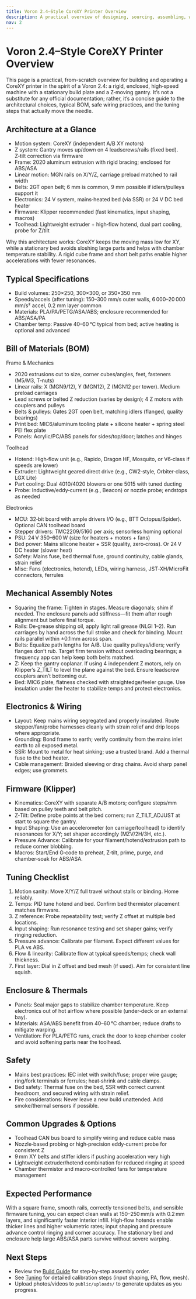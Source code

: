 ```yaml
---
title: Voron 2.4–Style CoreXY Printer Overview
description: A practical overview of designing, sourcing, assembling, wiring, and tuning a CoreXY printer similar in concept to a Voron 2.4.
nav: 2
---
```


# Voron 2.4–Style CoreXY Printer Overview

This page is a practical, from-scratch overview for building and operating a CoreXY printer in the spirit of a Voron 2.4: a rigid, enclosed, high‑speed machine with a stationary build plate and a Z‑moving gantry. It’s not a substitute for any official documentation; rather, it’s a concise guide to the architectural choices, typical BOM, safe wiring practices, and the tuning steps that actually move the needle.

## Architecture at a Glance

- Motion system: CoreXY (independent A/B XY motors)
- Z system: Gantry moves up/down on 4 leadscrews/rails (fixed bed). Z‑tilt correction via firmware
- Frame: 2020 aluminum extrusion with rigid bracing; enclosed for ABS/ASA
- Linear motion: MGN rails on X/Y/Z, carriage preload matched to rail width
- Belts: 2GT open belt; 6 mm is common, 9 mm possible if idlers/pulleys support it
- Electronics: 24 V system, mains‑heated bed (via SSR) or 24 V DC bed heater
- Firmware: Klipper recommended (fast kinematics, input shaping, macros)
- Toolhead: Lightweight extruder + high‑flow hotend, dual part cooling, probe for Z/tilt

Why this architecture works: CoreXY keeps the moving mass low for XY, while a stationary bed avoids sloshing large parts and helps with chamber temperature stability. A rigid cube frame and short belt paths enable higher accelerations with fewer resonances.

## Typical Specifications

- Build volumes: 250×250, 300×300, or 350×350 mm
- Speeds/accels (after tuning): 150–300 mm/s outer walls, 6 000–20 000 mm/s² accel, 0.2 mm layer common
- Materials: PLA/PA/PETG/ASA/ABS; enclosure recommended for ABS/ASA/PA
- Chamber temp: Passive 40–60 °C typical from bed; active heating is optional and advanced

## Bill of Materials (BOM)

Frame & Mechanics
- 2020 extrusions cut to size, corner cubes/angles, feet, fasteners (M5/M3, T‑nuts)
- Linear rails: X (MGN9/12), Y (MGN12), Z (MGN12 per tower). Medium preload carriages
- Lead screws or belted Z reduction (varies by design); 4 Z motors with couplers and pulleys
- Belts & pulleys: Gates 2GT open belt, matching idlers (flanged, quality bearings)
- Print bed: MIC6/aluminum tooling plate + silicone heater + spring steel PEI flex plate
- Panels: Acrylic/PC/ABS panels for sides/top/door; latches and hinges

Toolhead
- Hotend: High‑flow unit (e.g., Rapido, Dragon HF, Mosquito, or V6‑class if speeds are lower)
- Extruder: Lightweight geared direct drive (e.g., CW2‑style, Orbiter‑class, LGX Lite)
- Part cooling: Dual 4010/4020 blowers or one 5015 with tuned ducting
- Probe: Inductive/eddy‑current (e.g., Beacon) or nozzle probe; endstops as needed

Electronics
- MCU: 32‑bit board with ample drivers I/O (e.g., BTT Octopus/Spider). Optional CAN toolhead board
- Stepper drivers: TMC2209/5160 per axis; sensorless homing optional
- PSU: 24 V 350–600 W (size for heaters + motors + fans)
- Bed power: Mains silicone heater + SSR (quality, zero‑cross). Or 24 V DC heater (slower heat)
- Safety: Mains fuse, bed thermal fuse, ground continuity, cable glands, strain relief
- Misc: Fans (electronics, hotend), LEDs, wiring harness, JST‑XH/MicroFit connectors, ferrules

## Mechanical Assembly Notes

- Squaring the frame: Tighten in stages. Measure diagonals; shim if needed. The enclosure panels add stiffness—fit them after rough alignment but before final torque.
- Rails: De‑grease shipping oil, apply light rail grease (NLGI 1–2). Run carriages by hand across the full stroke and check for binding. Mount rails parallel within ±0.1 mm across span.
- Belts: Equalize path lengths for A/B. Use quality pulleys/idlers; verify flanges don’t rub. Target firm tension without overloading bearings; a frequency app can help keep both belts matched.
- Z: Keep the gantry coplanar. If using 4 independent Z motors, rely on Klipper’s Z_TILT to level the plane against the bed. Ensure leadscrew couplers aren’t bottoming out.
- Bed: MIC6 plate, flatness checked with straightedge/feeler gauge. Use insulation under the heater to stabilize temps and protect electronics.

## Electronics & Wiring

- Layout: Keep mains wiring segregated and properly insulated. Route stepper/fan/probe harnesses cleanly with strain relief and drip loops where appropriate.
- Grounding: Bond frame to earth; verify continuity from the mains inlet earth to all exposed metal.
- SSR: Mount to metal for heat sinking; use a trusted brand. Add a thermal fuse to the bed heater.
- Cable management: Braided sleeving or drag chains. Avoid sharp panel edges; use grommets.

## Firmware (Klipper)

- Kinematics: CoreXY with separate A/B motors; configure steps/mm based on pulley teeth and belt pitch.
- Z‑Tilt: Define probe points at the bed corners; run Z_TILT_ADJUST at start to square the gantry.
- Input Shaping: Use an accelerometer (on carriage/toolhead) to identify resonances for X/Y; set shaper accordingly (MZV/2H/3H, etc.).
- Pressure Advance: Calibrate for your filament/hotend/extrusion path to reduce corner blobbing.
- Macros: Start/End G‑code to preheat, Z‑tilt, prime, purge, and chamber‑soak for ABS/ASA.

## Tuning Checklist

1) Motion sanity: Move X/Y/Z full travel without stalls or binding. Home reliably.
2) Temps: PID tune hotend and bed. Confirm bed thermistor placement matches firmware.
3) Z reference: Probe repeatability test; verify Z offset at multiple bed locations.
4) Input shaping: Run resonance testing and set shaper gains; verify ringing reduction.
5) Pressure advance: Calibrate per filament. Expect different values for PLA vs ABS.
6) Flow & linearity: Calibrate flow at typical speeds/temps; check wall thickness.
7) First layer: Dial in Z offset and bed mesh (if used). Aim for consistent line squish.

## Enclosure & Thermals

- Panels: Seal major gaps to stabilize chamber temperature. Keep electronics out of hot airflow where possible (under‑deck or an external bay).
- Materials: ASA/ABS benefit from 40–60 °C chamber; reduce drafts to mitigate warping.
- Ventilation: For PLA/PETG runs, crack the door to keep chamber cooler and avoid softening parts near the toolhead.

## Safety

- Mains best practices: IEC inlet with switch/fuse; proper wire gauge; ring/fork terminals or ferrules; heat‑shrink and cable clamps.
- Bed safety: Thermal fuse on the bed, SSR with correct current headroom, and secured wiring with strain relief.
- Fire considerations: Never leave a new build unattended. Add smoke/thermal sensors if possible.

## Common Upgrades & Options

- Toolhead CAN bus board to simplify wiring and reduce cable mass
- Nozzle‑based probing or high‑precision eddy‑current probe for consistent Z
- 9 mm XY belts and stiffer idlers if pushing acceleration very high
- Lightweight extruder/hotend combination for reduced ringing at speed
- Chamber thermistor and macro‑controlled fans for temperature management

## Expected Performance

With a square frame, smooth rails, correctly tensioned belts, and sensible firmware tuning, you can expect clean walls at 150–250 mm/s with 0.2 mm layers, and significantly faster interior infill. High‑flow hotends enable thicker lines and higher volumetric rates; input shaping and pressure advance control ringing and corner accuracy. The stationary bed and enclosure help large ABS/ASA parts survive without severe warping.

## Next Steps

- Review the [Build Guide](/docs/build-guide) for step‑by‑step assembly order.
- See [Tuning](/docs/tuning) for detailed calibration steps (input shaping, PA, flow, mesh).
- Upload photos/videos to `public/uploads/` to generate updates as you progress.
